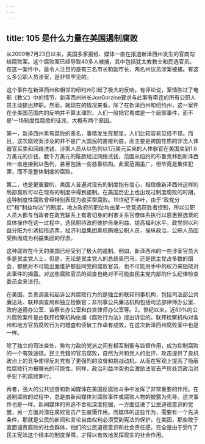 ```yaml
---
---
---
```

title: 105 是什么力量在美国遏制腐败
---




从2009年7月23日以来，美国多家报纸、媒体一直在报道新泽西州发生的官商勾结腐败案。这个腐败案已经导致40多人被捕，其中包括犹太教教士和民选官员。在这一案件中，最令人注目的是有三名市长和副市长、两名州议员涉案被捕。有这么多公职人员涉案，是非常罕见的。

这个事件在新泽西州和相邻的纽约州引起了极大的反响。有评论说，案情胜过了电影《教父》中的情节，新泽西州州长JonGorzine要求与此案有牵连的所有公职人员主动提出辞职。然而，就现在的情况来看，除了在新泽西州和纽约州，这一案件在全美国范围内的反响并不算太琿烈，人们一般把它看成是一个局部事件，而不是’一场制度性腐败的征兆，大概有两个原因。

第一，新泽西州素有腐败的恶名，事情发生在那里，人们比较容易见怪不怪。而且，这次腐败案涉及的并不是广大国民的直接利益，而主要是跨国性质的非法人体器官买卖和网络洗钱，涉案人员从以色列以1万美元买来的人体器官在美国卖到1.6万美元的价钱，数千万美元的赃款经过网络洗钱，范围从纽约的布鲁克林到新泽西州一直连接到以色列，甚至包括一些慈善机构。此案范围虽广，但毕竟是集体犯罪，而不是整体制度的腐败。

第二，也是更重要的，美国人普遍对现有的制度抱有信心，相信像新泽西州这样的局部腐败可以在现有的制度中得到遏制。在美国历史上也出现过制度腐败的时期，这种制度性腐败曾经特别表现为收买型腐败。19世纪下半叶，由于“政党分红”和“利益均沾”的制度，地方政府的职位均由某一党竞选获胜者控制，所以公职人员大都与当政者在政党联系上有着切身的利害关系官僚体系执行以恩惠换选票的具体操作在这一过程中，选民期待政府维护自身利益、提高福利水平，政党则以利益分赃为引诱招揽选票，经济利益集团乘机贿赂公职人员，操纵政治，公职人员因受贿而成为利益集团的俘虏。

这种腐败在今天的美国已经受到了极大的遏制。例如，新泽西州的一些涉案官员大多是民主党人士，但是，无论是民主党人的总统奥巴马，还是民主党占多数的国会，都绝对不可能出面维护那些同党的腐败官员，也不可能用手中的权力来阻挠对此事件的揭露。对这些腐败官员的调查也绝对不可能由民主党内部的什么纪律检查委员会来进行。

在美国，负责调查和起诉公共腐败行为的是独立的联邦刑事机构，包括司法部公共廉洁处、联邦调查局和独立检察官；非刑事公共廉洁机构包括司法部律师办公室、政府道德办公室、监察长办公室和白宫律师办公室等。2。世纪以来，近80%的公共腐败案件是由联邦检察机构依据《腐败行为法》提出诉讼的。联邦检察机构对各州和地方官员腐败行为的稽査和侦破工作卓有成效，在这次新泽西州腐败案中也是一样。

除了独立的司法查处，势均力敌的党派之间有相互制衡与监督作用，成为抑制腐败的一个有效途径。民主党籍的官员腐败，自然为共和党人的批评、攻击提供了良机政治上的竞争使得反对党有了更强烈的监督和挑战动机，从而在客观上提高了隐蔽性腐败行为被曝光的可能性。同样，政治利益冲突也会激励法官去严厉处罚政治对手犯下的腐败罪行。

再者，强大的公共监督和新闻媒体在美国反腐败斗争中发挥了非常重要的作用。在遏制腐败的过程中，总是由新闻媒体对腐败事件或腐败人物的披露为先导。这次事件也是一样。新闻媒体的穷追不舍和深度挖掘，一方面促进了公民道德意识的觉醒，另一方面对潜在腐败官员产生震慑作用。而媒体的这些作为，需要有一个先决条件，那就是公民的新闻和言论自由权利必须受到宪法的保护。在美国，那些敢于直面谴责腐败的社会群体，他们的公民道德意识和社会责任感，完全是由于受flj了民主宪法这个根本的制度保障，才得以有效地发挥现实的社会作用。